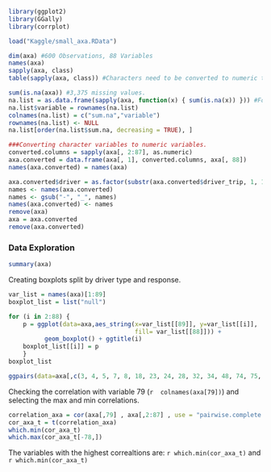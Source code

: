 ```r
library(ggplot2)
library(GGally)
library(corrplot)
```

```r
load("Kaggle/small_axa.RData")

dim(axa) #600 Observations, 88 Variables
names(axa)
sapply(axa, class)
table(sapply(axa, class)) #Characters need to be converted to numeric type.

sum(is.na(axa)) #3,375 missing values.
na.list = as.data.frame(sapply(axa, function(x) { sum(is.na(x)) })) #Focused in certain variables.
na.list$variable = rownames(na.list)
colnames(na.list) = c("sum.na","variable")
rownames(na.list) <- NULL
na.list[order(na.list$sum.na, decreasing = TRUE), ]

###Converting character variables to numeric variables.
converted.columns = sapply(axa[, 2:87], as.numeric)
axa.converted = data.frame(axa[, 1], converted.columns, axa[, 88])
names(axa.converted) = names(axa) 

axa.converted$driver = as.factor(substr(axa.converted$driver_trip, 1, 1))
names <- names(axa.converted)
names <- gsub("-", "_", names)
names(axa.converted) <- names
remove(axa)
axa = axa.converted
remove(axa.converted)
```

### Data Exploration 
```r
summary(axa)
```

Creating boxplots split by driver type and response.
```r

var_list = names(axa)[1:89]
boxplot_list = list("null")

for (i in 2:88) {
    p = ggplot(data=axa,aes_string(x=var_list[[89]], y=var_list[[i]],
                                   fill= var_list[[88]])) + 
          geom_boxplot() + ggtitle(i)                   
    boxplot_list[[i]] = p
    }
boxplot_list

ggpairs(data=axa[,c(3, 4, 5, 7, 8, 18, 23, 24, 28, 32, 34, 48, 74, 75, 76, 77, 78, 79, 84, 85,88)], color ="isDriver" )
```


Checking the correlation with variable 79 (`r  colnames(axa[79])`) and selecting the max and min correlations. 
```r
correlation_axa = cor(axa[,79] , axa[,2:87] , use = "pairwise.complete.obs")
cor_axa_t = t(correlation_axa)
which.min(cor_axa_t)
which.max(cor_axa_t[-78,])

```
The variables with the highest correaltions are: `r which.min(cor_axa_t)` and `r which.min(cor_axa_t)`


